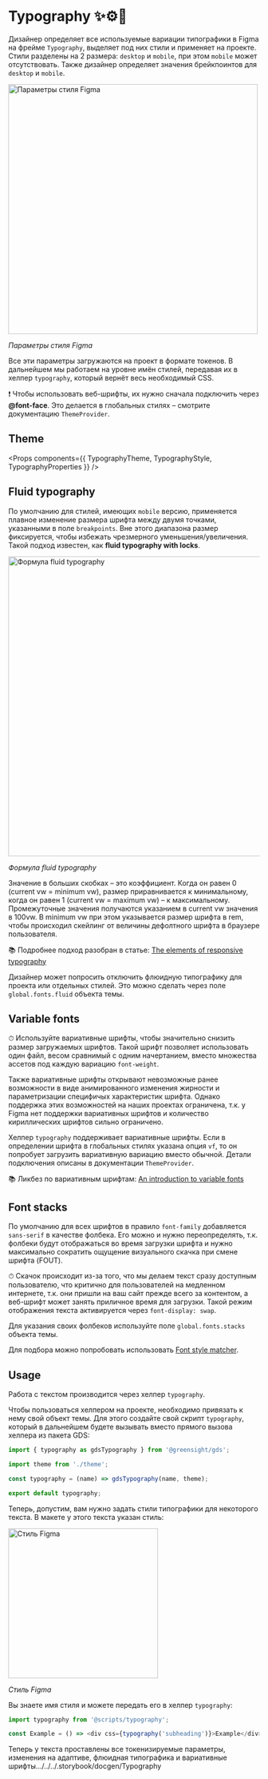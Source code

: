 

<Meta title="Dev / Emotion / Typography" />

# Typography ✨⚙️🤖

Дизайнер определяет все используемые вариации типографики в Figma на фрейме `Typography`, выделяет под них стили и применяет на проекте. Стили разделены на 2 размера: `desktop` и `mobile`, при этом `mobile` может отсутствовать. Также дизайнер определяет значения брейкпоинтов для `desktop` и `mobile`.

<img src="images/typography/style-properties.png" alt="Параметры стиля Figma" width="500" />

_Параметры стиля Figma_

Все эти параметры загружаются на проект в формате токенов. В дальнейшем мы работаем на уровне имён стилей, передавая их в хелпер `typography`, который вернёт весь необходимый CSS.

❗️ Чтобы использовать веб-шрифты, их нужно сначала подключить через **@font-face**. Это делается в глобальных стилях – смотрите документацию `ThemeProvider`.

## Theme

<Props components={{ TypographyTheme, TypographyStyle, TypographyProperties }} />

## Fluid typography

По умолчанию для стилей, имеющих `mobile` версию, применяется плавное изменение размера шрифта между двумя точками, указанными в поле `breakpoints`. Вне этого диапазона размер фиксируется, чтобы избежать чрезмерного уменьшения/увеличения. Такой подход известен, как **fluid typography with locks**.

<img src="images/typography/fluid-typography.png" alt="Формула fluid typography" width="600" />

_Формула fluid typography_

Значение в больших скобках – это коэффициент. Когда он равен 0 (current vw = minimum vw), размер приравнивается к минимальному, когда он равен 1 (current vw = maximum vw) – к максимальному. Промежуточные значения получаются указанием в current vw значения в 100vw. В minimum vw при этом указывается размер шрифта в rem, чтобы происходил скейлинг от величины дефолтного шрифта в браузере пользователя.

📚 Подробнее подход разобран в статье: [The elements of responsive typography](https://blog.logrocket.com/the-elements-of-responsive-typography/)

Дизайнер может попросить отключить флюидную типографику для проекта или отдельных стилей. Это можно сделать через поле `global.fonts.fluid` объекта темы.

## Variable fonts

⏱ Используйте вариативные шрифты, чтобы значительно снизить размер загружаемых шрифтов. Такой шрифт позволяет использовать один файл, весом сравнимый с одним начертанием, вместо множества ассетов под каждую вариацию `font-weight`.

Также вариативные шрифты открывают невозможные ранее возможности в виде анимированного изменения жирности и параметризации специфичых характеристик шрифта. Однако поддержка этих возможностей на наших проектах ограничена, т.к. у Figma нет поддержки вариативных шрифтов и количество кириллических шрифтов сильно ограничено.

Хелпер `typography` поддерживает вариативные шрифты. Если в определении шрифта в глобальных стилях указана опция `vf`, то он попробует загрузить вариативную вариацию вместо обычной. Детали подключения описаны в документации `ThemeProvider`.

📚 Ликбез по вариативным шрифтам: [An introduction to variable fonts](https://24ways.org/2019/an-introduction-to-variable-fonts/)

## Font stacks

По умолчанию для всех шрифтов в правило `font-family` добавляется `sans-serif` в качестве фолбека. Его можно и нужно переопределять, т.к. фолбеки будут отображаться во время загрузки шрифта и нужно максимально сократить ощущение визуального скачка при смене шрифта (FOUT).

⏱ Скачок происходит из-за того, что мы делаем текст сразу доступным пользователю, что критично для пользователей на медленном интернете, т.к. они пришли на ваш сайт прежде всего за контентом, а веб-шрифт может занять приличное время для загрузки. Такой режим отображения текста активируется через `font-display: swap`.

Для указания своих фолбеков используйте поле `global.fonts.stacks` объекта темы.

Для подбора можно попробовать использовать [Font style matcher](https://meowni.ca/font-style-matcher/).

## Usage

Работа с текстом производится через хелпер `typography`.

Чтобы пользоваться хелпером на проекте, необходимо привязать к нему свой объект темы. Для этого создайте свой скрипт `typography`, который в дальнейшем будете вызывать вместо прямого вызова хелпера из пакета GDS:

```js
import { typography as gdsTypography } from '@greensight/gds';

import theme from './theme';

const typography = (name) => gdsTypography(name, theme);

export default typography;
```

Теперь, допустим, вам нужно задать стили типографики для некоторого текста. В макете у этого текста указан стиль:

<img src="images/typography/style.png" alt="Стиль Figma" width="300" />

_Стиль Figma_

Вы знаете имя стиля и можете передать его в хелпер `typography`:

```js
import typography from '@scripts/typography';

const Example = () => <div css={typography('subheading')}>Example</div>;
```

Теперь у текста проставлены все токенизируемые параметры, изменения на адаптиве, флюидная типографика и вариативные шрифты.../../../.storybook/docgen/Typography
